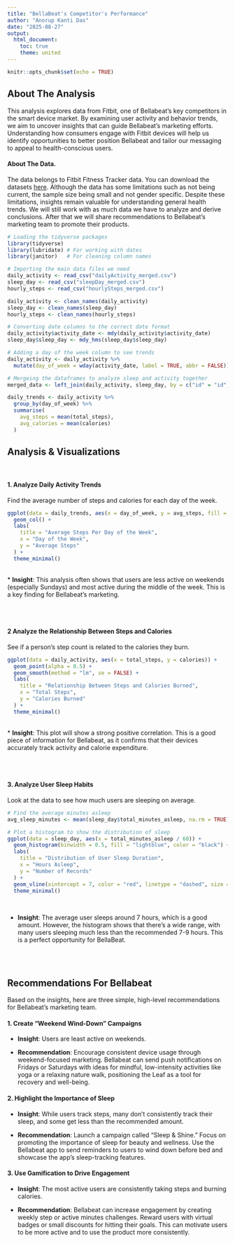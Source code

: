 ---
title: "BellaBeat's Competitor's Performance"
author: "Anorup Kanti Das"
date: "2025-08-27"
output:
  html_document:
    toc: true
    theme: united
---

```{r setup, include=FALSE}
knitr::opts_chunk$set(echo = TRUE)
```

## About The Analysis
This analysis explores data from Fitbit, one of Bellabeat’s key competitors in the smart device market. By examining user activity and behavior trends, we aim to uncover insights that can guide Bellabeat’s marketing efforts. Understanding how consumers engage with Fitbit devices will help us identify opportunities to better position Bellabeat and tailor our messaging to appeal to health-conscious users.


#### About The Data.
The data belongs to Fitbit Fitness Tracker data. You can download the datasets [here](https://www.kaggle.com/datasets/arashnic/fitbit). Although the data has some limitations such as not being current, the sample size being small and not gender specific. Despite these limitations, insights remain valuable for understanding general health trends. We will still work with as much data we have to analyze and derive conclusions. After that we will share recommendations to Bellabeat's marketing team to promote their products.

```{r include=FALSE, warning=FALSE, message=FALSE}
# Loading the tidyverse packages
library(tidyverse)
library(lubridate) # For working with dates
library(janitor)   # For cleaning column names

# Importing the main data files we need
daily_activity <- read_csv("dailyActivity_merged.csv")
sleep_day <- read_csv("sleepDay_merged.csv")
hourly_steps <- read_csv("hourlySteps_merged.csv")
```

```{r include=FALSE, warning=FALSE, message=FALSE}
daily_activity <- clean_names(daily_activity)
sleep_day <- clean_names(sleep_day)
hourly_steps <- clean_names(hourly_steps)

# Converting date columns to the correct date format
daily_activity$activity_date <- mdy(daily_activity$activity_date)
sleep_day$sleep_day <- mdy_hms(sleep_day$sleep_day)

# Adding a day of the week column to see trends
daily_activity <- daily_activity %>%
  mutate(day_of_week = wday(activity_date, label = TRUE, abbr = FALSE))

# Mergeing the dataframes to analyze sleep and activity together
merged_data <- left_join(daily_activity, sleep_day, by = c("id" = "id", "activity_date" = "sleep_day"))
```

```{r include=FALSE, warning=FALSE, message=FALSE}
daily_trends <- daily_activity %>%
  group_by(day_of_week) %>%
  summarise(
    avg_steps = mean(total_steps),
    avg_calories = mean(calories)
  )

```

## Analysis & Visualizations
<br>

#### 1. Analyze Daily Activity Trends

Find the average number of steps and calories for each day of the week.
```{r echo=FALSE, warning=FALSE, message=FALSE}
ggplot(data = daily_trends, aes(x = day_of_week, y = avg_steps, fill = day_of_week)) +
  geom_col() +
  labs(
    title = "Average Steps Per Day of the Week",
    x = "Day of the Week",
    y = "Average Steps"
  ) +
  theme_minimal()
```
<br>
* **Insight**: This analysis often shows that users are less active on weekends (especially Sundays) and most active during the middle of the week. This is a key finding for Bellabeat's marketing.

<br>
<br>

#### 2 Analyze the Relationship Between Steps and Calories
See if a person's step count is related to the calories they burn.
```{r echo=FALSE, message=FALSE, warning=FALSE}
ggplot(data = daily_activity, aes(x = total_steps, y = calories)) +
  geom_point(alpha = 0.5) +
  geom_smooth(method = "lm", se = FALSE) +
  labs(
    title = "Relationship Between Steps and Calories Burned",
    x = "Total Steps",
    y = "Calories Burned"
  ) +
  theme_minimal()
```
<br>
* **Insight**: This plot will show a strong positive correlation. This is a good piece of information for Bellabeat, as it confirms that their devices accurately track activity and calorie expenditure.

<br>
<br>

#### 3. Analyze User Sleep Habits
Look at the data to see how much users are sleeping on average.

```{r include=FALSE, warning=FALSE, message=FALSE}
# Find the average minutes asleep
avg_sleep_minutes <- mean(sleep_day$total_minutes_asleep, na.rm = TRUE)
```

```{r echo=FALSE, message=FALSE, warning=FALSE}
# Plot a histogram to show the distribution of sleep
ggplot(data = sleep_day, aes(x = total_minutes_asleep / 60)) +
  geom_histogram(binwidth = 0.5, fill = "lightblue", color = "black") +
  labs(
    title = "Distribution of User Sleep Duration",
    x = "Hours Asleep",
    y = "Number of Records"
  ) +
  geom_vline(xintercept = 7, color = "red", linetype = "dashed", size = 1) +
  theme_minimal()
```
<br>

* **Insight**: The average user sleeps around 7 hours, which is a good amount. However, the histogram shows that there's a wide range, with many users sleeping much less than the recommended 7-9 hours. This is a perfect opportunity for BellaBeat.

<br>
<br>

## Recommendations For Bellabeat
Based on the insights, here are three simple, high-level recommendations for Bellabeat's marketing team.

#### 1. Create "Weekend Wind-Down" Campaigns

* **Insight**: Users are least active on weekends.

* **Recommendation**: Encourage consistent device usage through weekend-focused marketing. Bellabeat can send push notifications on Fridays or Saturdays with ideas for mindful, low-intensity activities like yoga or a relaxing nature walk, positioning the Leaf as a tool for recovery and well-being.

#### 2. Highlight the Importance of Sleep

* **Insight**: While users track steps, many don't consistently track their sleep, and some get less than the recommended amount.

* **Recommendation**: Launch a campaign called "Sleep & Shine." Focus on promoting the importance of sleep for beauty and wellness. Use the Bellabeat app to send reminders to users to wind down before bed and showcase the app's sleep-tracking features.

#### 3. Use Gamification to Drive Engagement

* **Insight**: The most active users are consistently taking steps and burning calories.

* **Recommendation**: Bellabeat can increase engagement by creating weekly step or active minutes challenges. Reward users with virtual badges or small discounts for hitting their goals. This can motivate users to be more active and to use the product more consistently.